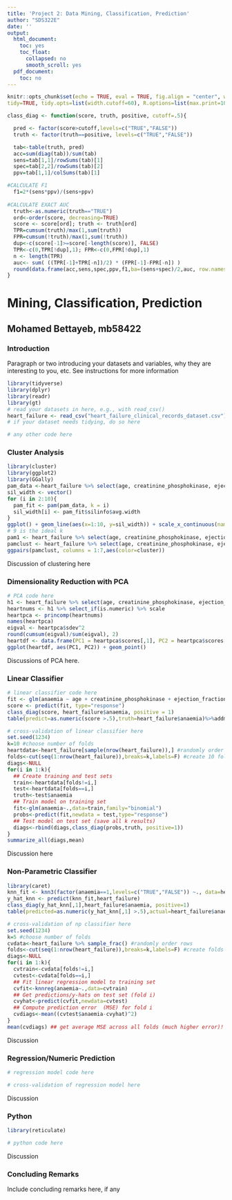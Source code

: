 ```yaml
---
title: 'Project 2: Data Mining, Classification, Prediction'
author: "SDS322E"
date: ''
output:
  html_document:
    toc: yes
    toc_float:
      collapsed: no
      smooth_scroll: yes
  pdf_document:
    toc: no
---
```


```r
knitr::opts_chunk$set(echo = TRUE, eval = TRUE, fig.align = "center", warning = F, message = F,
tidy=TRUE, tidy.opts=list(width.cutoff=60), R.options=list(max.print=100))

class_diag <- function(score, truth, positive, cutoff=.5){

  pred <- factor(score>cutoff,levels=c("TRUE","FALSE"))
  truth <- factor(truth==positive, levels=c("TRUE","FALSE"))

  tab<-table(truth, pred)
  acc=sum(diag(tab))/sum(tab)
  sens=tab[1,1]/rowSums(tab)[1]
  spec=tab[2,2]/rowSums(tab)[2]
  ppv=tab[1,1]/colSums(tab)[1]

#CALCULATE F1
  f1=2*(sens*ppv)/(sens+ppv)
  
#CALCULATE EXACT AUC
  truth<-as.numeric(truth=="TRUE")
  ord<-order(score, decreasing=TRUE)
  score <- score[ord]; truth <- truth[ord]
  TPR=cumsum(truth)/max(1,sum(truth))
  FPR=cumsum(!truth)/max(1,sum(!truth))
  dup<-c(score[-1]>=score[-length(score)], FALSE)
  TPR<-c(0,TPR[!dup],1); FPR<-c(0,FPR[!dup],1)
  n <- length(TPR)
  auc<- sum( ((TPR[-1]+TPR[-n])/2) * (FPR[-1]-FPR[-n]) )
  round(data.frame(acc,sens,spec,ppv,f1,ba=(sens+spec)/2,auc, row.names = "Metrics"),4)
}
```

# Mining, Classification, Prediction

## Mohamed Bettayeb, mb58422

### Introduction 

Paragraph or two introducing your datasets and variables, why they are interesting to you, etc. See instructions for more information

```R
library(tidyverse)
library(dplyr)
library(readr)
library(gt)
# read your datasets in here, e.g., with read_csv()
heart_failure <- read_csv("heart_failure_clinical_records_dataset.csv")
# if your dataset needs tidying, do so here

# any other code here
```

### Cluster Analysis

```R
library(cluster)
library(ggplot2)
library(GGally)
pam_data <-heart_failure %>% select(age, creatinine_phosphokinase, ejection_fraction, platelets, serum_creatinine, serum_sodium, time)
sil_width <- vector()
for (i in 2:10){
  pam_fit <- pam(pam_data, k = i)
  sil_width[i] <- pam_fit$silinfo$avg.width
}
ggplot() + geom_line(aes(x=1:10, y=sil_width)) + scale_x_continuous(name="k", breaks=1:10)
# 9 is the ideal k
pam1 <- heart_failure %>% select(age, creatinine_phosphokinase, ejection_fraction, platelets, serum_creatinine, serum_sodium, time) %>% pam(k=9)
pamclust <- heart_failure %>% select(age, creatinine_phosphokinase, ejection_fraction, platelets, serum_creatinine, serum_sodium, time) %>% mutate(cluster=as.factor(pam1$clustering))
ggpairs(pamclust, columns = 1:7,aes(color=cluster))
```

Discussion of clustering here
    
    
### Dimensionality Reduction with PCA

```R
# PCA code here
h1 <- heart_failure %>% select(age, creatinine_phosphokinase, ejection_fraction, platelets, serum_creatinine, serum_sodium, time)
heartnums <- h1 %>% select_if(is.numeric) %>% scale
heartpca <- princomp(heartnums)
names(heartpca)
eigval <- heartpca$sdev^2
round(cumsum(eigval)/sum(eigval), 2)
heartdf <- data.frame(PC1 = heartpca$scores[,1], PC2 = heartpca$scores[,2])
ggplot(heartdf, aes(PC1, PC2)) + geom_point()
```

Discussions of PCA here. 

###  Linear Classifier

```R
# linear classifier code here
fit <- glm(anaemia ~ age + creatinine_phosphokinase + ejection_fraction + platelets + serum_creatinine + serum_sodium + time, data = heart_failure, family= "binomial")
score <- predict(fit, type="response")
class_diag(score, heart_failure$anaemia, positive = 1)
table(predict=as.numeric(score >.5),truth=heart_failure$anaemia)%>%addmargins
```

```R
# cross-validation of linear classifier here
set.seed(1234)
k=10 #choose number of folds
heartdata<-heart_failure[sample(nrow(heart_failure)),] #randomly order rows
folds<-cut(seq(1:nrow(heart_failure)),breaks=k,labels=F) #create 10 folds
diags<-NULL
for(i in 1:k){
  ## Create training and test sets
  train<-heartdata[folds!=i,] 
  test<-heartdata[folds==i,]
  truth<-test$anaemia
  ## Train model on training set
  fit<-glm(anaemia~.,data=train,family="binomial")
  probs<-predict(fit,newdata = test,type="response")
  ## Test model on test set (save all k results)
  diags<-rbind(diags,class_diag(probs,truth, positive=1))
}
summarize_all(diags,mean)
```

Discussion here

### Non-Parametric Classifier

```R
library(caret)
knn_fit <- knn3(factor(anaemia==1,levels=c("TRUE","FALSE")) ~., data=heart_failure, k=5)
y_hat_knn <- predict(knn_fit,heart_failure)
class_diag(y_hat_knn[,1],heart_failure$anaemia, positive=1)
table(predicted=as.numeric(y_hat_knn[,1] >.5),actual=heart_failure$anaemia)%>%addmargins

```

```R
# cross-validation of np classifier here
set.seed(1234)
k=5 #choose number of folds
cvdata<-heart_failure %>% sample_frac() #randomly order rows
folds<-cut(seq(1:nrow(heart_failure)),breaks=k,labels=F) #create folds
diags<-NULL
for(i in 1:k){
  cvtrain<-cvdata[folds!=i,]
  cvtest<-cvdata[folds==i,]
  ## Fit linear regression model to training set
  cvfit<-knnreg(anaemia~.,data=cvtrain)
  ## Get predictions/y-hats on test set (fold i)
  cvyhat<-predict(cvfit,newdata=cvtest)
  ## Compute prediction error  (MSE) for fold i
  cvdiags<-mean((cvtest$anaemia-cvyhat)^2) 
}
mean(cvdiags) ## get average MSE across all folds (much higher error)!

```

Discussion


### Regression/Numeric Prediction

```R
# regression model code here
```

```R
# cross-validation of regression model here
```

Discussion

### Python 

```R
library(reticulate)
```

```python
# python code here
```

Discussion

### Concluding Remarks

Include concluding remarks here, if any




